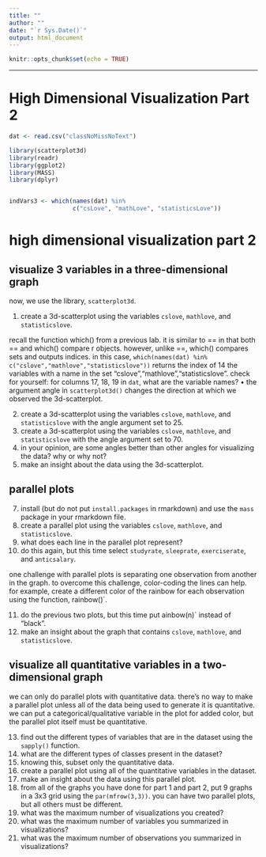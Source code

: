 ```yaml
---
title: ""
author: ""
date: "`r Sys.Date()`"
output: html_document
---
```


```r
knitr::opts_chunk$set(echo = TRUE)
```

---

High Dimensional Visualization Part 2 
======================================

```r
dat <- read.csv("classNoMissNoText")

library(scatterplot3d)
library(readr)
library(ggplot2)
library(MASS)
library(dplyr)


indVars3 <- which(names(dat) %in%
                  c("csLove", "mathLove", "statisticsLove")) 


```



# high dimensional visualization part 2

## visualize 3 variables in a three-dimensional graph

now, we use the library, `scatterplot3d`.

1. create a 3d-scatterplot using the variables `cslove`, `mathlove`, and `statisticslove`.

recall the function which() from a previous lab. it is similar to == in that
both == and which() compare r objects. however, unlike ==, which() compares
sets and outputs indices. in this case, `which(names(dat) %in%
c("cslove","mathlove","statisticslove"))` returns the index of 14 the variables
with a name in the set "cslove","mathlove","statisticslove". check for
yourself: for columns 17, 18, 19 in `dat`, what are the variable names? • the
argument angle in `scatterplot3d()` changes the direction at which we observed
the 3d-scatterplot.

2. create a 3d-scatterplot using the variables `cslove`, `mathlove`, and
   `statisticslove` with the angle argument set to 25.
3. create a 3d-scatterplot using the variables `cslove`, `mathlove`, and
   `statisticslove` with the angle argument set to 70.
4. in your opinion, are some angles better than other angles for visualizing
   the data? why or why not?
5. make an insight about the data using the 3d-scatterplot.

## parallel plots

7. install (but do not put `install.packages` in rmarkdown) and use the `mass`
   package in your rmarkdown file.
8. create a parallel plot using the variables `cslove`, `mathlove`, and
   `statisticslove`.
9. what does each line in the parallel plot represent?
10. do this again, but this time select `studyrate`, `sleeprate`,
    `exerciserate`, and `anticsalary`.

one challenge with parallel plots is separating one observation from another in
the graph. to overcome this challenge, color-coding the lines can help. for
example, create a different color of the rainbow for each observation using the
function, rainbow()`.

11. do the previous two plots, but this time put ainbow(n)` instead of "black".
12. make an insight about the graph that contains `cslove`, `mathlove`, and
    `statisticslove`.

## visualize all quantitative variables in a two-dimensional graph

we can only do parallel plots with quantitative data. there's no way to make
a parallel plot unless all of the data being used to generate it is
quantitative. we can put a categorical/qualitative variable in the plot for
added color, but the parallel plot itself must be quantitative.

13. find out the different types of variables that are in the dataset using the
    `sapply()` function.
14. what are the different types of classes present in the dataset?
15. knowing this, subset only the quantitative data.
16. create a parallel plot using all of the quantitative variables in the
    dataset.
17. make an insight about the data using this parallel plot.
18. from all of the graphs you have done for part 1 and part 2, put 9 graphs in
    a 3x3 grid using the `par(mfrow(3,3))`. you can have two parallel plots,
    but all others must be different.
19. what was the maximum number of visualizations you created?
20. what was the maximum number of variables you summarized in visualizations?
21. what was the maximum number of observations you summarized in
    visualizations?

